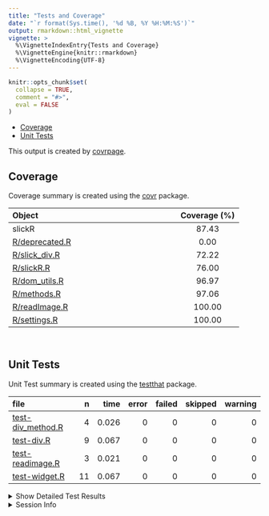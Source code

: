 ```yaml
---
title: "Tests and Coverage"
date: "`r format(Sys.time(), '%d %B, %Y %H:%M:%S')`"
output: rmarkdown::html_vignette
vignette: >
  %\VignetteIndexEntry{Tests and Coverage}
  %\VignetteEngine{knitr::rmarkdown}
  %\VignetteEncoding{UTF-8}
---
```

  
```r
knitr::opts_chunk$set(
  collapse = TRUE,
  comment = "#>",
  eval = FALSE
)
```

<!--- Placeholder for tests/README.md Do Not Edit--->
-   [Coverage](#coverage)
-   [Unit Tests](#unit-tests)

This output is created by
[covrpage](https://github.com/yonicd/covrpage).

## Coverage

Coverage summary is created using the
[covr](https://github.com/r-lib/covr) package.

| Object                              | Coverage (%) |
|:------------------------------------|:------------:|
| slickR                              |    87.43     |
| [R/deprecated.R](https://github.com/yonicd/slickR/blob/master/R/deprecated.R) |     0.00     |
| [R/slick\_div.R](https://github.com/yonicd/slickR/blob/master/R/slick_div.R)  |    72.22     |
| [R/slickR.R](https://github.com/yonicd/slickR/blob/master/R/slickR.R)         |    76.00     |
| [R/dom\_utils.R](https://github.com/yonicd/slickR/blob/master/R/dom_utils.R)  |    96.97     |
| [R/methods.R](https://github.com/yonicd/slickR/blob/master/R/methods.R)       |    97.06     |
| [R/readImage.R](https://github.com/yonicd/slickR/blob/master/R/readImage.R)   |    100.00    |
| [R/settings.R](https://github.com/yonicd/slickR/blob/master/R/settings.R)     |    100.00    |

<br>

## Unit Tests

Unit Test summary is created using the
[testthat](https://github.com/r-lib/testthat) package.

| file                                             |   n |  time | error | failed | skipped | warning |
|:-------------------------------------------------|----:|------:|------:|-------:|--------:|--------:|
| [test-div\_method.R](https://github.com/yonicd/slickR/blob/master/tests/testthat/test-div_method.R) |   4 | 0.026 |     0 |      0 |       0 |       0 |
| [test-div.R](https://github.com/yonicd/slickR/blob/master/tests/testthat/test-div.R)                |   9 | 0.067 |     0 |      0 |       0 |       0 |
| [test-readimage.R](https://github.com/yonicd/slickR/blob/master/tests/testthat/test-readimage.R)    |   3 | 0.021 |     0 |      0 |       0 |       0 |
| [test-widget.R](https://github.com/yonicd/slickR/blob/master/tests/testthat/test-widget.R)          |  11 | 0.067 |     0 |      0 |       0 |       0 |

<details closed>
<summary>
Show Detailed Test Results
</summary>

| file                                                     | context     | test                                       | status |   n |  time |
|:---------------------------------------------------------|:------------|:-------------------------------------------|:-------|----:|------:|
| [test-div\_method.R](https://github.com/yonicd/slickR/blob/master/tests/testthat/test-div_method.R#L8_L11)  | div methods | slick div method: shiny.tag                | PASS   |   1 | 0.004 |
| [test-div\_method.R](https://github.com/yonicd/slickR/blob/master/tests/testthat/test-div_method.R#L15_L18) | div methods | slick div method: list                     | PASS   |   1 | 0.006 |
| [test-div\_method.R](https://github.com/yonicd/slickR/blob/master/tests/testthat/test-div_method.R#L22_L29) | div methods | slick div method: list with link           | PASS   |   1 | 0.011 |
| [test-div\_method.R](https://github.com/yonicd/slickR/blob/master/tests/testthat/test-div_method.R#L33_L39) | div methods | slick div method: xml                      | PASS   |   1 | 0.005 |
| [test-div.R](https://github.com/yonicd/slickR/blob/master/tests/testthat/test-div.R#L8_L11)                 | divs        | slick div types: img default               | PASS   |   1 | 0.003 |
| [test-div.R](https://github.com/yonicd/slickR/blob/master/tests/testthat/test-div.R#L15_L18)                | divs        | slick div types: img vector                | PASS   |   1 | 0.004 |
| [test-div.R](https://github.com/yonicd/slickR/blob/master/tests/testthat/test-div.R#L22_L25)                | divs        | slick div types: img file                  | PASS   |   1 | 0.027 |
| [test-div.R](https://github.com/yonicd/slickR/blob/master/tests/testthat/test-div.R#L29_L36)                | divs        | slick div types: img link                  | PASS   |   1 | 0.004 |
| [test-div.R](https://github.com/yonicd/slickR/blob/master/tests/testthat/test-div.R#L40_L43)                | divs        | slick div types: p                         | PASS   |   1 | 0.002 |
| [test-div.R](https://github.com/yonicd/slickR/blob/master/tests/testthat/test-div.R#L47_L50)                | divs        | slick div types: iframe                    | PASS   |   1 | 0.003 |
| [test-div.R](https://github.com/yonicd/slickR/blob/master/tests/testthat/test-div.R#L58_L71)                | divs        | slick list: dots                           | PASS   |   1 | 0.013 |
| [test-div.R](https://github.com/yonicd/slickR/blob/master/tests/testthat/test-div.R#L75_L88)                | divs        | slick list: list                           | PASS   |   1 | 0.004 |
| [test-div.R](https://github.com/yonicd/slickR/blob/master/tests/testthat/test-div.R#L94_L98)                | divs        | slick outer div: wrap div                  | PASS   |   1 | 0.007 |
| [test-readimage.R](https://github.com/yonicd/slickR/blob/master/tests/testthat/test-readimage.R#L6_L9)      | read images | slick div method: png                      | PASS   |   1 | 0.009 |
| [test-readimage.R](https://github.com/yonicd/slickR/blob/master/tests/testthat/test-readimage.R#L13_L16)    | read images | slick div method: svg                      | PASS   |   1 | 0.002 |
| [test-readimage.R](https://github.com/yonicd/slickR/blob/master/tests/testthat/test-readimage.R#L21_L23)    | read images | slick div method: svg not standalone       | PASS   |   1 | 0.010 |
| [test-widget.R](https://github.com/yonicd/slickR/blob/master/tests/testthat/test-widget.R#L20_L24)          | widget      | slickR widget: default                     | PASS   |   1 | 0.004 |
| [test-widget.R](https://github.com/yonicd/slickR/blob/master/tests/testthat/test-widget.R#L28_L32)          | widget      | slickR widget: shiny.tag                   | PASS   |   1 | 0.012 |
| [test-widget.R](https://github.com/yonicd/slickR/blob/master/tests/testthat/test-widget.R#L36_L40)          | widget      | slickR widget: css height                  | PASS   |   1 | 0.004 |
| [test-widget.R](https://github.com/yonicd/slickR/blob/master/tests/testthat/test-widget.R#L48_L50)          | widget      | combining slickR: stack                    | PASS   |   1 | 0.003 |
| [test-widget.R](https://github.com/yonicd/slickR/blob/master/tests/testthat/test-widget.R#L54_L56)          | widget      | combining slickR: synch                    | PASS   |   1 | 0.003 |
| [test-widget.R](https://github.com/yonicd/slickR/blob/master/tests/testthat/test-widget.R#L60_L64)          | widget      | combining slickR: same name                | PASS   |   1 | 0.003 |
| [test-widget.R](https://github.com/yonicd/slickR/blob/master/tests/testthat/test-widget.R#L68_L72)          | widget      | combining slickR: stack with setting       | PASS   |   1 | 0.004 |
| [test-widget.R](https://github.com/yonicd/slickR/blob/master/tests/testthat/test-widget.R#L80)              | widget      | slickR settings: add dots                  | PASS   |   1 | 0.003 |
| [test-widget.R](https://github.com/yonicd/slickR/blob/master/tests/testthat/test-widget.R#L84_L86)          | widget      | slickR settings: add setting to wrong side | PASS   |   1 | 0.011 |
| [test-widget.R](https://github.com/yonicd/slickR/blob/master/tests/testthat/test-widget.R#L90_L93)          | widget      | slickR settings: bad name                  | PASS   |   1 | 0.006 |
| [test-widget.R](https://github.com/yonicd/slickR/blob/master/tests/testthat/test-widget.R#L97_L100)         | widget      | slickR settings: bad class                 | PASS   |   1 | 0.014 |

</details>
<details>
<summary>
Session Info
</summary>

| Field    | Value                               |
|:---------|:------------------------------------|
| Version  | R version 3.6.3 (2020-02-29)        |
| Platform | x86\_64-apple-darwin15.6.0 (64-bit) |
| Running  | macOS Catalina 10.15.7              |
| Language | en\_US                              |
| Timezone | America/New\_York                   |

| Package  | Version |
|:---------|:--------|
| testthat | 3.0.0   |
| covr     | 3.5.0   |
| covrpage | 0.1     |

</details>
<!--- Final Status : pass --->
